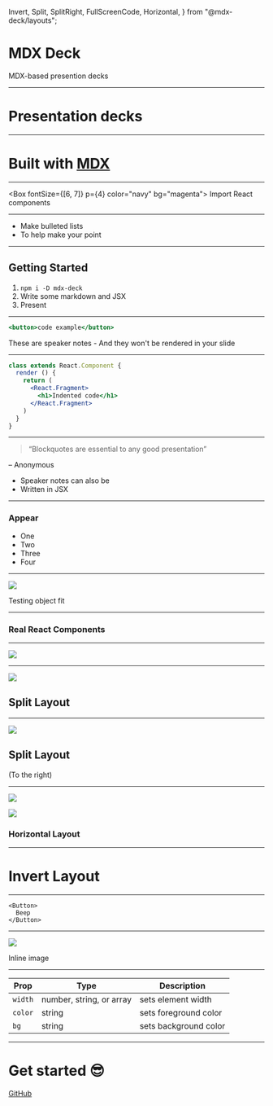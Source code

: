   Invert,
  Split,
  SplitRight,
  FullScreenCode,
  Horizontal,
} from "@mdx-deck/layouts";

<Head>
  <title>mdx-deck</title>
  <meta name="twitter:card" content="summary_large_image" />
  <meta name="twitter:site" content="@jxnblk" />
  <meta name="twitter:title" content="mdx-deck" />
  <meta name="twitter:description" content="MDX-based presentation decks" />
  <meta name="twitter:image" content="https://jxnblk.com/mdx-deck/card.png" />
</Head>

# MDX Deck

MDX-based presention decks

---

# Presentation decks

---

# Built with [MDX][]

[mdx]: https://github.com/mdx-js/mdx

---


<Box fontSize={[6, 7]} p={4} color="navy" bg="magenta">
  Import React components
</Box>

---

- Make bulleted lists
- To help make your point

---

## Getting Started

1. `npm i -D mdx-deck`
2. Write some markdown and JSX
3. Present

---

```jsx
<button>code example</button>
```

<Notes>
  These are speaker notes - And they won't be rendered in your slide
</Notes>

---

```jsx
class extends React.Component {
  render () {
    return (
      <React.Fragment>
        <h1>Indented code</h1>
      </React.Fragment>
    )
  }
}
```

---

> “Blockquotes are essential to any good presentation”

– Anonymous

<Notes>
  <ul>
    <li>Speaker notes can also be</li>
    <li>Written in JSX</li>
  </ul>
</Notes>

---

### Appear

<ul>
  <Appear>
    <li>One</li>
    <li>Two</li>
    <li>Three</li>
    <li>Four</li>
  </Appear>
</ul>

---

<Image src="https://source.unsplash.com/random/768x2048" size="contain" />

<Notes>Testing object fit</Notes>

---

### Real React Components

<Counter />

---

<Image src="https://images.unsplash.com/photo-1462331940025-496dfbfc7564?w=2048&q=20" />

---


![](https://images.unsplash.com/photo-1462331940025-496dfbfc7564?w=2048&q=20)

## Split Layout

---


![](https://images.unsplash.com/photo-1462331940025-496dfbfc7564?w=2048&q=20)

## Split Layout

(To the right)

---


![](https://source.unsplash.com/random/1024x768')

![](https://source.unsplash.com/random/1024x768')

### Horizontal Layout

---


# Invert Layout

---


```
<Button>
  Beep
</Button>
```

---

![](https://images.unsplash.com/photo-1462331940025-496dfbfc7564?w=2048&h=1024&q=20&fit=crop)

Inline image

---

| Prop    | Type                     | Description           |
| ------- | ------------------------ | --------------------- |
| `width` | number, string, or array | sets element width    |
| `color` | string                   | sets foreground color |
| `bg`    | string                   | sets background color |

---


# Get started :sunglasses:

[GitHub](https://github.com/jxnblk/mdx-deck)

